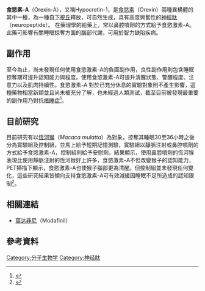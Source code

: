 {{NoteAT|G1=生命科学}}
'''食慾素-A'''（Orexin-A），又稱Hypocretin-1，是[[食慾素|食慾素]]（Orexin）兩種異構體的其中一種，為一種自[[下視丘|下視丘]]釋放，可自然生成，具有高度興奮性的[[神經肽|神經肽]]（neuropeptide）。
在藥理學的給藥上，常以鼻腔噴劑的方式給予食慾激素-A。此藥可影響有關睡眠掠奪方面的腦部代謝，可用於智力缺陷疾病。

==副作用==
至今為止，尚未發現任何使用食慾激素-A的負面副作用，良性副作用則包含睡眠掠奪期可提升認知能力與程度。使用食慾激素-A可提升清醒狀態、警醒程度、注意力以及肌肉持續性。食慾激素-A 對於已充分休息的實驗對象則不產生影響，這種藥物相當新穎並且尚未被充分了解，也未經過人類測試，截至目前被發現最重要的副作用乃對抗[[發作性嗜睡病|嗜睡症]]<ref name="Wired">{{cite web
  | author = Alexis Madrigal
  | title = Snorting a Brain Chemical Could Replace Sleep
  | publisher = Wired
  | url = http://www.wired.com/science/discoveries/news/2007/12/sleep_deprivation
  | date = 2007-12-28
  | accessdate = 2008-01-25
  | archive-date = 2008-05-13
  | archive-url = https://web.archive.org/web/20080513123233/http://www.wired.com/science/discoveries/news/2007/12/sleep_deprivation
  | dead-url = no
  }}</ref>。

==目前研究==
目前研究有以[[普通獼猴|恆河猴]]（''Macaca mulatta''）為對象，掠奪其睡眠30至36小時之後分為實驗組及控制組，並馬上給予短期記憶測驗，實驗組以靜脈注射或鼻腔噴劑的方式給予食慾激素-A，控制組則給予安慰劑，結果顯示，使用鼻腔噴劑的恆河猴表現比使用靜脈注射的恆河猴好上許多，食慾激素-A不但改變猴子的認知能力，PET掃描下顯示，食慾激素-A也使猴子腦部更為清醒。但控制組並未發現任何變化，這些研究結果皆傾向支持食慾激素-A可有效減緩因睡眠不足所造成的認知限制<ref name= Neuroscience >{{cite journal
  | last = 
  | first = 
  | authorlink = 
  | coauthors = Deadwyler et al.
  | title = Systemic and Nasal Delivery of Orexin-A (Hypocretin-1) Reduces the Effects of Sleep Deprivation on Cognitive Performance in Nonhuman Primates
  | journal = The Journal of Neuroscience
  | volume = 27(52)
  | issue = 
  | pages = 14239–14247
  | publisher = 
  | location = 
  | date = December 26, 2007
  | url = http://www.jneurosci.org/cgi/content/abstract/27/52/14239
  | doi = 10.1523/JNEUROSCI.3878-07.2007
  | id = 
  | accessdate = 2008-01-25
  | author = Deadwyler, S. A.
  | archive-date = 2010-04-11
  | archive-url = https://web.archive.org/web/20100411083300/http://www.jneurosci.org/cgi/content/abstract/27/52/14239
  | dead-url = no
  }}</ref>。
==相關連結==
* [[莫达非尼|莫达非尼]]（Modafinil）


==參考資料==
{{Reflist|2}}

{{神经肽}}
{{神经递质}}

[[Category:分子生物学|Category:分子生物学]]
[[Category:神经肽|Category:神经肽]]